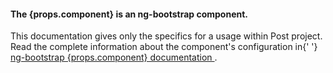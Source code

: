 <div className="alert alert-info mb-40">
  <h4 className="alert-heading">The {props.component} is an ng-bootstrap component.</h4>
  <p>
    This documentation gives only the specifics for a usage within Post project.
    <br />
    Read the complete information about the component's configuration in{' '}
    <a
      href={`https://ng-bootstrap.github.io/#/components/${props.component}`}
      rel="nofollow noopener noreferrer"
    >
      ng-bootstrap {props.component} documentation
    </a>
    .
  </p>
</div>
